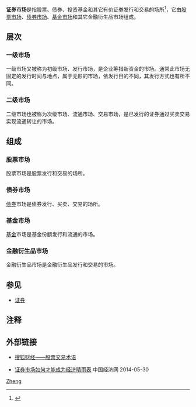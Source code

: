 {{金融市场侧面模板}}
'''证券市场'''是指股票、债券、投资基金和其它有价证券发行和交易的场所<ref>{{Cite web |url=http://business.sohu.com/20070614/n250560863.shtml |title=搜狐网——上海证券交易所投资者教育中心 |accessdate=2014-03-22 |archive-date=2014-03-22 |archive-url=https://web.archive.org/web/20140322082131/http://business.sohu.com/20070614/n250560863.shtml |dead-url=no }}</ref>，它由[[股票市场|股票市场]]、[[债券市场|债券市场]]、[[基金市场|基金市场]]和其它金融衍生品市场组成。

==层次==
===一级市场===
{{main|一级市场}}
一级市场又被称为初级市场、发行市场，是企业筹措新资金的市场。通常此市场无固定的发行时间与地点，属于无形的市场，依发行目的不同，其发行方式也有所不同。

===二级市场===
{{main|二级市场}}
二级市场也被称为次级市场、流通市场、交易市场，是已发行的证券通过买卖交易实现流通转让的市场。

==组成==
===股票市场===
{{main|股票市场}}
股票市场是股票发行和交易的场所。

===债券市场===
{{main|债券市场}}
[[债券|债券]]市场是债券发行、买卖、交易的场所。

===基金市场===
{{main|基金市场}}
[[基金|基金]]市场是基金份额发行和流通的市场。

===金融衍生品市场===
金融衍生品市场是金融衍生品发行和交易的市场。

==参见==
*[[证券|证券]]

==注释==
{{reflist|2}}

==外部链接==
*{{zh-cn icon}}[http://business.sohu.com/s2007/jysy/ 搜狐财经——股票交易术语]{{Wayback|url=http://business.sohu.com/s2007/jysy/ |date=20120724153434 }}
*[http://www.ce.cn/xwzx/gnsz/zg/201109/29/t20110929_22729017.shtml 证券市场如何才能成为经济晴雨表]{{Wayback|url=http://www.ce.cn/xwzx/gnsz/zg/201109/29/t20110929_22729017.shtml |date=20140531090412 }} 中国经济网 2014-05-30

{{金融市场}}
{{市场}}
[[分类:金融学|Zheng]]